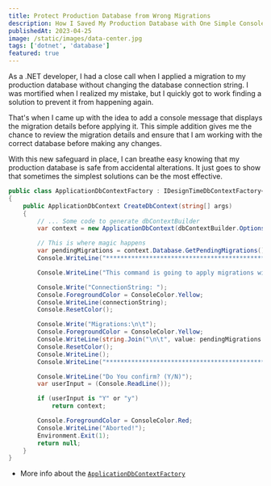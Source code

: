```yaml
---
title: Protect Production Database from Wrong Migrations
description: How I Saved My Production Database with One Simple Console Message
publishedAt: 2023-04-25
image: /static/images/data-center.jpg
tags: ['dotnet', 'database']
featured: true
---
```


As a .NET developer, I had a close call when I applied a migration to my production database without changing the database connection string. I was mortified when I realized my mistake, but I quickly got to work finding a solution to prevent it from happening again.

That's when I came up with the idea to add a console message that displays the migration details before applying it. This simple addition gives me the chance to review the migration details and ensure that I am working with the correct database before making any changes.

With this new safeguard in place, I can breathe easy knowing that my production database is safe from accidental alterations. It just goes to show that sometimes the simplest solutions can be the most effective.

```csharp
public class ApplicationDbContextFactory : IDesignTimeDbContextFactory<ApplicationDbContext>
{
    public ApplicationDbContext CreateDbContext(string[] args)
    {
        // ... Some code to generate dbContextBuilder
        var context = new ApplicationDbContext(dbContextBuilder.Options);

        // This is where magic happens
        var pendingMigrations = context.Database.GetPendingMigrations();
        Console.WriteLine("*********************************************\n");

        Console.WriteLine("This command is going to apply migrations with following details");

        Console.Write("ConnectionString: ");
        Console.ForegroundColor = ConsoleColor.Yellow;
        Console.WriteLine(connectionString);
        Console.ResetColor();

        Console.Write("Migrations:\n\t");
        Console.ForegroundColor = ConsoleColor.Yellow;
        Console.WriteLine(string.Join("\n\t", value: pendingMigrations.ToArray()));
        Console.ResetColor();
        Console.WriteLine();
        Console.WriteLine("*********************************************");

        Console.WriteLine("Do You confirm? (Y/N)");
        var userInput = (Console.ReadLine());

        if (userInput is "Y" or "y")
            return context;

        Console.ForegroundColor = ConsoleColor.Red;
        Console.WriteLine("Aborted!");
        Environment.Exit(1);
        return null;
    }
}
```

- More info about the [`ApplicationDbContextFactory`](https://learn.microsoft.com/en-us/ef/core/cli/dbcontext-creation?tabs=dotnet-core-cli)